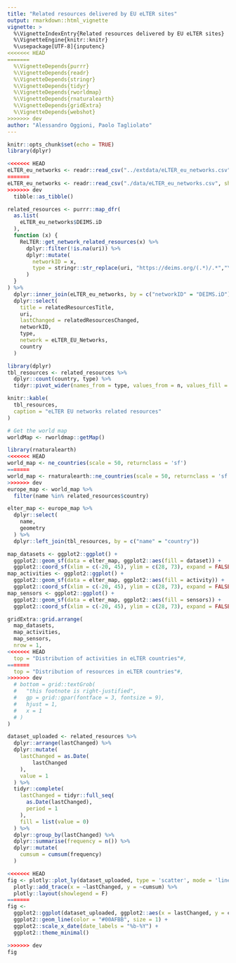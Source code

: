 ```yaml
---
title: "Related resources delivered by EU eLTER sites"
output: rmarkdown::html_vignette
vignette: >
  %\VignetteIndexEntry{Related resources delivered by EU eLTER sites}
  %\VignetteEngine{knitr::knitr}
  %\usepackage[UTF-8]{inputenc}
<<<<<<< HEAD
=======
  %\VignetteDepends{purrr}
  %\VignetteDepends{readr}
  %\VignetteDepends{stringr}
  %\VignetteDepends{tidyr}
  %\VignetteDepends{rworldmap}
  %\VignetteDepends{rnaturalearth}
  %\VignetteDepends{gridExtra}
  %\VignetteDepends{webshot}
>>>>>>> dev
author: "Alessandro Oggioni, Paolo Tagliolato"
---
```


```r
knitr::opts_chunk$set(echo = TRUE)
library(dplyr)
```

```r
<<<<<<< HEAD
eLTER_eu_networks <- readr::read_csv("../extdata/eLTER_eu_networks.csv", show_col_types = FALSE) %>%
=======
eLTER_eu_networks <- readr::read_csv("./data/eLTER_eu_networks.csv", show_col_types = FALSE) %>%
>>>>>>> dev
  tibble::as_tibble()

related_resources <- purrr::map_dfr(
  as.list(
    eLTER_eu_networks$DEIMS.iD
  ),
  function (x) {
    ReLTER::get_network_related_resources(x) %>%
      dplyr::filter(!is.na(uri)) %>%
      dplyr::mutate(
        networkID = x,
        type = stringr::str_replace(uri, "https://deims.org/(.*)/.*","\\1")
      )
  }
) %>%
  dplyr::inner_join(eLTER_eu_networks, by = c("networkID" = "DEIMS.iD")) %>%
  dplyr::select(
    title = relatedResourcesTitle,
    uri,
    lastChanged = relatedResourcesChanged,
    networkID,
    type,
    network = eLTER_EU_Networks,
    country
  )
```

```r
library(dplyr)
tbl_resources <- related_resources %>%
  dplyr::count(country, type) %>%
  tidyr::pivot_wider(names_from = type, values_from = n, values_fill = 0)

knitr::kable(
  tbl_resources,
  caption = "eLTER EU networks related resources"
)
```

```r
# Get the world map
worldMap <- rworldmap::getMap()

library(rnaturalearth)
<<<<<<< HEAD
world_map <- ne_countries(scale = 50, returnclass = 'sf')
=======
world_map <- rnaturalearth::ne_countries(scale = 50, returnclass = 'sf')
>>>>>>> dev
europe_map <- world_map %>%
  filter(name %in% related_resources$country)

elter_map <- europe_map %>%
  dplyr::select(
    name,
    geometry
  ) %>%
  dplyr::left_join(tbl_resources, by = c("name" = "country"))

map_datasets <- ggplot2::ggplot() +
  ggplot2::geom_sf(data = elter_map, ggplot2::aes(fill = dataset)) +
  ggplot2::coord_sf(xlim = c(-20, 45), ylim = c(28, 73), expand = FALSE)
map_activities <- ggplot2::ggplot() +
  ggplot2::geom_sf(data = elter_map, ggplot2::aes(fill = activity)) +
  ggplot2::coord_sf(xlim = c(-20, 45), ylim = c(28, 73), expand = FALSE)
map_sensors <- ggplot2::ggplot() +
  ggplot2::geom_sf(data = elter_map, ggplot2::aes(fill = sensors)) +
  ggplot2::coord_sf(xlim = c(-20, 45), ylim = c(28, 73), expand = FALSE)

gridExtra::grid.arrange(
  map_datasets,
  map_activities,
  map_sensors,
  nrow = 1,
<<<<<<< HEAD
  top = "Distribution of activities in eLTER countries"#,
=======
  top = "Distribution of resources in eLTER countries"#,
>>>>>>> dev
  # bottom = grid::textGrob(
  #   "this footnote is right-justified",
  #   gp = grid::gpar(fontface = 3, fontsize = 9),
  #   hjust = 1,
  #   x = 1
  # )
)
```

```r
dataset_uploaded <- related_resources %>%
  dplyr::arrange(lastChanged) %>%
  dplyr::mutate(
    lastChanged = as.Date(
        lastChanged
    ),
    value = 1
  ) %>%
  tidyr::complete(
    lastChanged = tidyr::full_seq(
      as.Date(lastChanged),
      period = 1
    ), 
    fill = list(value = 0)
  ) %>%
  dplyr::group_by(lastChanged) %>%
  dplyr::summarise(frequency = n()) %>%
  dplyr::mutate(
    cumsum = cumsum(frequency)
  )

<<<<<<< HEAD
fig <- plotly::plot_ly(dataset_uploaded, type = 'scatter', mode = 'lines') %>%
  plotly::add_trace(x = ~lastChanged, y = ~cumsum) %>%
  plotly::layout(showlegend = F)
=======
fig <- 
  ggplot2::ggplot(dataset_uploaded, ggplot2::aes(x = lastChanged, y = cumsum)) +
  ggplot2::geom_line(color = "#00AFBB", size = 1) +
  ggplot2::scale_x_date(date_labels = "%b-%Y") +
  ggplot2::theme_minimal()

>>>>>>> dev
fig
```
